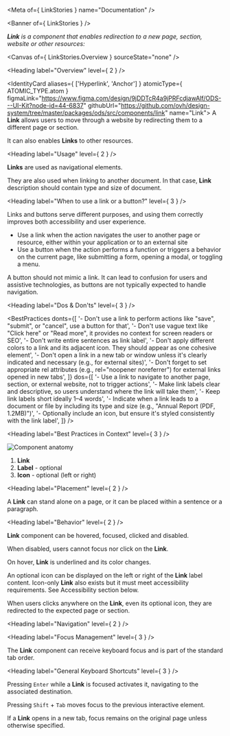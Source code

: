 
<Meta of={ LinkStories } name="Documentation" />

<Banner of={ LinkStories } />

_**Link** is a component that enables redirection to a new page, section, website or other resources:_

<Canvas of={ LinkStories.Overview } sourceState="none" />

<Heading label="Overview" level={ 2 } />

<IdentityCard aliases={ ['Hyperlink', 'Anchor'] }
              atomicType={ ATOMIC_TYPE.atom }
              figmaLink="https://www.figma.com/design/9jDDTcR4a9jPRFcdjawAlf/ODS---UI-Kit?node-id=44-6837"
              githubUrl="https://github.com/ovh/design-system/tree/master/packages/ods/src/components/link"
              name="Link">
  A **Link** allows users to move through a website by redirecting them to a different page or section.

  It can also enables **Links** to other resources.
</IdentityCard>

<Heading label="Usage" level={ 2 } />

**Links** are used as navigational elements.

They are also used when linking to another document. In that case, **Link** description should contain type and size of document.

<Heading label="When to use a link or a button?" level={ 3 } />

Links and buttons serve different purposes, and using them correctly improves both accessibility and user experience.

* Use a link when the action navigates the user to another page or resource, either within your application or to an external site
* Use a button when the action performs a function or triggers a behavior on the current page, like submitting a form, opening a modal, or toggling a menu.

A button should not mimic a link. It can lead to confusion for users and assistive technologies, as buttons are not typically expected to handle navigation.

<Heading label="Dos & Don'ts" level={ 3 } />

<BestPractices
  donts={[
    '- Don\'t use a link to perform actions like "save", "submit", or "cancel", use a button for that',
    '- Don\'t use vague text like "Click here" or "Read more", it provides no context for screen readers or SEO',
    '- Don\'t write entire sentences as link label',
    '- Don\'t apply different colors to a link and its adjacent icon. They should appear as one cohesive element',
    '- Don\'t open a link in a new tab or window unless it\'s clearly indicated and necessary (e.g., for external sites)',
    '- Don\'t forget to set appropriate rel attributes (e.g., rel="noopener noreferrer") for external links opened in new tabs',
  ]}
  dos={[
    '- Use a link to navigate to another page, section, or external website, not to trigger actions',
    '- Make link labels clear and descriptive, so users understand where the link will take them',
    '- Keep link labels short ideally 1–4 words',
    '- Indicate when a link leads to a document or file by including its type and size (e.g., "Annual Report (PDF, 1.2MB)")',
    '- Optionally include an icon, but ensure it\'s styled consistently with the link label',
  ]}
/>

<Heading label="Best Practices in Context" level={ 3 } />

![Component anatomy](components/link/anatomy.png "Component anatomy")

1. **Link**
2. **Label** - optional
3. **Icon** - optional (left or right)

<Heading label="Placement" level={ 2 } />

A **Link** can stand alone on a page, or it can be placed within a sentence or a paragraph.

<Heading label="Behavior" level={ 2 } />

**Link** component can be hovered, focused, clicked and disabled.

When disabled, users cannot focus nor click on the **Link**.

On hover, **Link** is underlined and its color changes.

An optional icon can be displayed on the left or right of the **Link** label content. Icon-only **Link** also exists but it must meet accessibility requirements. See Accessibility section below.

When users clicks anywhere on the **Link**, even its optional icon, they are redirected to the expected page or section.

<Heading label="Navigation" level={ 2 } />

<Heading label="Focus Management" level={ 3 } />

The **Link** component can receive keyboard focus and is part of the standard tab order.

<Heading label="General Keyboard Shortcuts" level={ 3 } />

Pressing `Enter` while a **Link** is focused activates it, navigating to the associated destination.

Pressing `Shift` + `Tab` moves focus to the previous interactive element.

If a **Link** opens in a new tab, focus remains on the original page unless otherwise specified.
